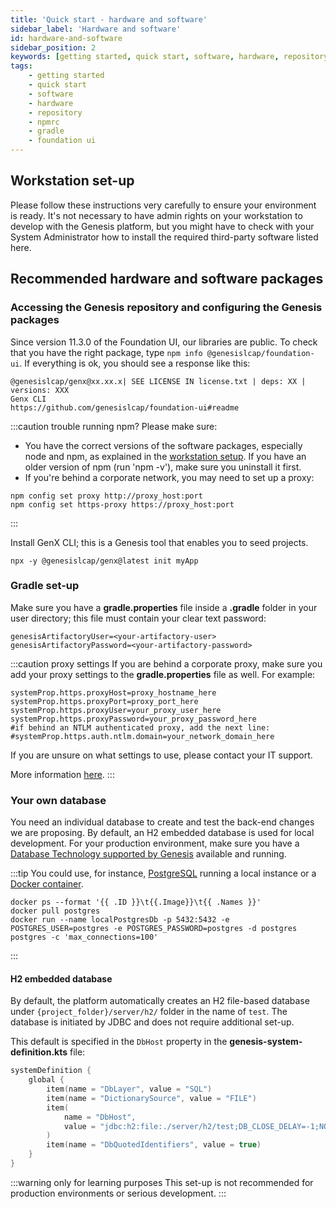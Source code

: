 ```yaml
---
title: 'Quick start - hardware and software'
sidebar_label: 'Hardware and software'
id: hardware-and-software
sidebar_position: 2
keywords: [getting started, quick start, software, hardware, repository, npmrc, gradle, foundation ui]
tags:
    - getting started
    - quick start
    - software
    - hardware
    - repository
    - npmrc
    - gradle
    - foundation ui
---
```




## Workstation set-up

Please follow these instructions very carefully to ensure your environment is ready. It's not necessary to have admin rights on your workstation to develop with the Genesis platform, but you might have to check with your System Administrator how to install the required third-party software listed here.

## Recommended hardware and software packages


<MinimunRequirement />

### Accessing the Genesis repository and configuring the Genesis packages

Since version 11.3.0 of the Foundation UI, our libraries are public. To check that you have the right package, type `npm info @genesislcap/foundation-ui`. If everything is ok, you should see a response like this:

```terminal
@genesislcap/genx@xx.xx.x| SEE LICENSE IN license.txt | deps: XX | versions: XXX
Genx CLI
https://github.com/genesislcap/foundation-ui#readme
```

:::caution trouble running npm?
Please make sure:

- You have the correct versions of the software packages, especially node and npm, as explained in the [workstation setup](../../../getting-started/developer-training/environment-setup/#required-software-packages). If you have an older version of npm (run 'npm -v'), make sure you uninstall it first.
- If you're behind a corporate network, you may need to set up a proxy:

```shell
npm config set proxy http://proxy_host:port
npm config set https-proxy https://proxy_host:port
```

:::

Install GenX CLI; this is a Genesis tool that enables you to seed projects.

```terminal
npx -y @genesislcap/genx@latest init myApp
```

<!-- NO EDIT (NEXT 4 LINES) -->

<InsecureFlag />


### Gradle set-up

Make sure you have a **gradle.properties** file inside a **.gradle** folder in your user directory; this file must contain your clear text password:

```shell
genesisArtifactoryUser=<your-artifactory-user>
genesisArtifactoryPassword=<your-artifactory-password>
```

:::caution proxy settings
If you are behind a corporate proxy, make sure you add your proxy settings to the **gradle.properties** file as well. For example:

```shell
systemProp.https.proxyHost=proxy_hostname_here
systemProp.https.proxyPort=proxy_port_here
systemProp.https.proxyUser=your_proxy_user_here
systemProp.https.proxyPassword=your_proxy_password_here
#if behind an NTLM authenticated proxy, add the next line:
#systemProp.https.auth.ntlm.domain=your_network_domain_here
```

If you are unsure on what settings to use, please contact your IT support.

More information [here](https://docs.gradle.org/current/userguide/build_environment.html#sec:accessing_the_web_via_a_proxy).
:::

### Your own database

You need an individual database to create and test the back-end changes we are proposing. By default, an H2 embedded database is used for local development. For your production environment, make sure you have a [Database Technology supported by Genesis](../../../database/database-technology/overview/) available and running.

:::tip
You could use, for instance, [PostgreSQL](../../../database/database-technology/sql/#postgresql) running a local instance or a [Docker container](https://hub.docker.com/_/postgres).

```terminal
docker ps --format '{{ .ID }}\t{{.Image}}\t{{ .Names }}'
docker pull postgres
docker run --name localPostgresDb -p 5432:5432 -e POSTGRES_USER=postgres -e POSTGRES_PASSWORD=postgres -d postgres postgres -c 'max_connections=100'
```

:::

#### H2 embedded database

By default, the platform automatically creates an H2 file-based database under `{project_folder}/server/h2/` folder in the name of `test`. The database is initiated by JDBC and does not require additional set-up.

This default is specified in the `DbHost` property in the **genesis-system-definition.kts** file: 


```kotlin
systemDefinition {
    global {
        item(name = "DbLayer", value = "SQL")
        item(name = "DictionarySource", value = "FILE")
        item(
            name = "DbHost",
            value = "jdbc:h2:file:./server/h2/test;DB_CLOSE_DELAY=-1;NON_KEYWORDS=VALUE,KEY;AUTO_SERVER=TRUE"
        )
        item(name = "DbQuotedIdentifiers", value = true)
    }
}
```

:::warning only for learning purposes
This set-up is not recommended for production environments or serious development.
:::
